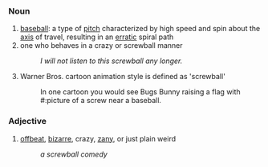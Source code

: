 === Noun ===
#[[baseball]]: a type of [[pitch]] characterized by high speed and spin about the [[axis]] of travel, resulting in an [[erratic]] spiral path
# one who behaves in a crazy or screwball manner
#: ''I will not listen to this screwball any longer.''
# Warner Bros. cartoon animation style is defined as 'screwball'
#:In one cartoon you would see Bugs Bunny raising a flag with      #:picture of a screw near a baseball.

=== Adjective === 
#[[offbeat]], [[bizarre]], crazy, [[zany]], or just plain weird
#: ''a screwball comedy''